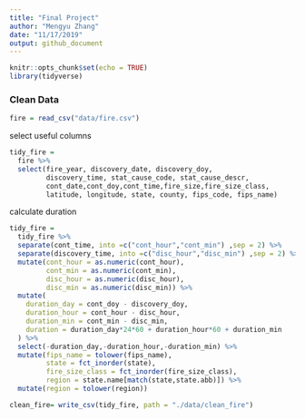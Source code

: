 ```yaml
---
title: "Final Project"
author: "Mengyu Zhang"
date: "11/17/2019"
output: github_document
---
```


```r
knitr::opts_chunk$set(echo = TRUE)
library(tidyverse)
```
### Clean Data
```r
fire = read_csv("data/fire.csv")
```

select useful columns
```r
tidy_fire = 
  fire %>% 
  select(fire_year, discovery_date, discovery_doy,
         discovery_time, stat_cause_code, stat_cause_descr,
         cont_date,cont_doy,cont_time,fire_size,fire_size_class,
         latitude, longitude, state, county, fips_code, fips_name)
```

calculate duration
```r
tidy_fire = 
  tidy_fire %>% 
  separate(cont_time, into =c("cont_hour","cont_min") ,sep = 2) %>% 
  separate(discovery_time, into =c("disc_hour","disc_min") ,sep = 2) %>% 
  mutate(cont_hour = as.numeric(cont_hour),
         cont_min = as.numeric(cont_min),
         disc_hour = as.numeric(disc_hour),
         disc_min = as.numeric(disc_min)) %>% 
  mutate(
    duration_day = cont_doy - discovery_doy,
    duration_hour = cont_hour - disc_hour,
    duration_min = cont_min - disc_min,
    duration = duration_day*24*60 + duration_hour*60 + duration_min
  ) %>% 
  select(-duration_day,-duration_hour,-duration_min) %>% 
  mutate(fips_name = tolower(fips_name),
         state = fct_inorder(state),
         fire_size_class = fct_inorder(fire_size_class),
         region = state.name[match(state,state.abb)]) %>% 
  mutate(region = tolower(region)) 
```


```r
clean_fire= write_csv(tidy_fire, path = "./data/clean_fire")
```



